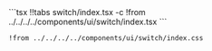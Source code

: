 
<CodeTabs>
```tsx !!tabs switch/index.tsx -c
!from ../../../../components/ui/switch/index.tsx
```

```tsx !!tabs switch/index.css -c
!from ../../../../components/ui/switch/index.css
```
</CodeTabs>